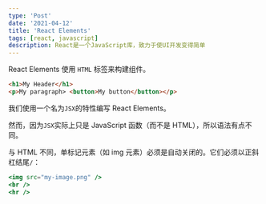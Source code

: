 ```yaml
---
type: 'Post'
date: '2021-04-12'
title: 'React Elements'
tags: [react, javascript]
description: React是一个JavaScript库，致力于使UI开发变得简单
---
```


React Elements 使用 `HTML` 标签来构建组件。

```html
<h1>My Header</h1>
<p>My paragraph> <button>My button</button></p>
```

我们使用一个名为`JSX`的特性编写 React Elements。

然而，因为`JSX`实际上只是 JavaScript 函数（而不是 HTML），所以语法有点不同。

与 HTML 不同，单标记元素（如 img 元素）必须是自动关闭的。它们必须以正斜杠结尾`/`：

```jsx
<img src="my-image.png" />
<br />
<hr />
```
